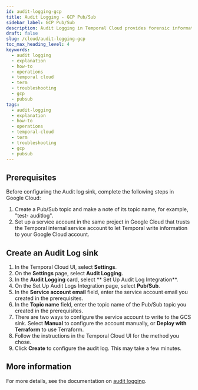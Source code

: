 ```yaml
---
id: audit-logging-gcp
title: Audit Logging - GCP Pub/Sub
sidebar_label: GCP Pub/Sub
description: Audit Logging in Temporal Cloud provides forensic information, integrating with GCP Pub/Sub for secure data handling and supporting key Admin and API Key operations. This streamlines audit and compliance processes.
draft: false
slug: /cloud/audit-logging-gcp
toc_max_heading_level: 4
keywords:
  - audit logging
  - explanation
  - how-to
  - operations
  - temporal cloud
  - term
  - troubleshooting
  - gcp
  - pubsub
tags:
  - audit-logging
  - explanation
  - how-to
  - operations
  - temporal-cloud
  - term
  - troubleshooting
  - gcp
  - pubsub
---
```



## Prerequisites

Before configuring the Audit log sink, complete the following steps in Google Cloud:

1. Create a Pub/Sub topic and make a note of its topic name, for example, "test-
   auditlog".
1. Set up a service account in the same project in Google Cloud that trusts the Temporal internal
   service account to let Temporal write information to your Google Cloud account.

## Create an Audit Log sink

1. In the Temporal Cloud UI, select **Settings**.
1. On the **Settings** page, select **Audit Logging**.
1. In the **Audit Logging** card, select ** Set Up Audit Log Integration**.
1. On the Set Up Audit Logs Integration page, select **Pub/Sub**.
1. In the **Service account email** field, enter the service account email you created in the prerequisites.
1. In the **Topic name** field, enter the topic name of the Pub/Sub topic you created in the prerequisites.
1. There are two ways to configure the service account to write to the GCS sink. Select **Manual** to configure
   the account manually, or **Deploy with Terraform** to use Terraform.
1. Follow the instructions in the Temporal Cloud UI for the method you chose.
1. Click **Create** to configure the audit log. This may take a few minutes.

## More information

For more details, see the documentation on [audit logging](https://docs.temporal.io/cloud/audit-logging).
